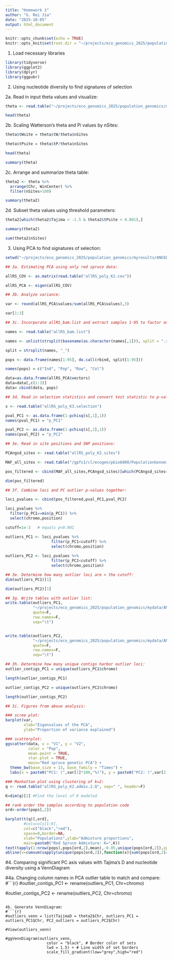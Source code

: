 ```yaml
---
title: "Homework 1"
author: "G. Rei Jia"
date: "2025-10-05"
output: html_document
---
```


```r
knitr::opts_chunk$set(echo = TRUE)
knitr::opts_knit$set(root.dir = "~/projects/eco_genomics_2025/population_genomics/myresults/ANGSD_HW1/diversity/")
```

1. Load necessary libraries
```r
library(tidyverse)
library(ggplot2)
library(dplyr)
library(ggpubr)
```

2. Using nucleotide diversity to find signatures of selection

2a. Read in input theta values and visualize:
```r
theta <- read.table("~/projects/eco_genomics_2025/population_genomics/myresults/ANGSD_HW1/diversity/_ALL_win50000_step50000.thetas", sep="\t", header=T)

head(theta)
```

2b. Scaling Watterson's theta and Pi values by nSites:
```r
theta$tWsite = theta$tW/theta$nSites

theta$tPsite = theta$tP/theta$nSites

head(theta)

summary(theta)
```

2c. Arrange and summarize theta table:
```r
theta2 <- theta %>%
  arrange(Chr, WinCenter) %>%
  filter(nSites>100)

summary(theta2)
```

2d. Subset theta values using threshold parameters:
```r
theta2[which(theta2$Tajima < -1.5 & theta2$tPsite < 0.001),]

summary(theta2)

sum(theta2$nSites)
```

3. Using PCA to find signatures of selection:

```r
setwd("~/projects/eco_genomics_2025/population_genomics/myresults/ANGSD_HW1/PCA_ADMIX_HW1")

## 3a. Estimating PCA using only red spruce data:

allRS_COV <- as.matrix(read.table("allRS_poly_K2.cov"))

allRS_PCA <- eigen(allRS_COV)

## 3b. Analyze variance:

var <- round(allRS_PCA$values/sum(allRS_PCA$values),3)

var[1:3]

## 3c. Incorporate allRS_bam.list and extract samples 1-95 to factor only for red spruce:

names <- read.table("allRS_bam.list")

names <- unlist(strsplit(basename(as.character(names[,1])), split = ".sorted.rmdup.bam"))

split = strsplit(names, "_")

pops <- data.frame(names[1:95], do.call(rbind, split[1:95]))

names(pops) = c("Ind", "Pop", "Row", "Col")

data=as.data.frame(allRS_PCA$vectors)
data=data[,c(1:3)]
data= cbind(data, pops)

## 3d. Read in selection statistics and convert test statistic to p-values:

s <- read.table("allRS_poly_K3.selection")

pval_PC1 <- as.data.frame(1-pchisq(s[,1],1))
names(pval_PC1) = "p_PC1"

pval_PC2 <- as.data.frame(1-pchisq(s[,2],1))
names(pval_PC2) = "p_PC2"

## 3e. Read in site positions and SNP positions:

PCAngsd_sites <- read.table("allRS_poly_K2.sites")

MAF_all_sites <- read.table("/gpfs1/cl/ecogen/pbio6800/PopulationGenomics/ANGSD/allRS_poly.mafs.gz", header=T)

pos_filtered <- cbind(MAF_all_sites,PCAngsd_sites)[which(PCAngsd_sites==1),]

dim(pos_filtered)

## 3f. Combine loci and PC outlier p-values together:

loci_pvalues <- cbind(pos_filtered,pval_PC1,pval_PC2)

loci_pvalues %>%
  filter(p_PC1==min(p_PC1)) %>%
  select(chromo,position)

cutoff=1e-3   # equals p<0.001

outliers_PC1 <- loci_pvalues %>%
                    filter(p_PC1<cutoff) %>%
                    select(chromo,position)
                    
outliers_PC2 <- loci_pvalues %>%
                    filter(p_PC2<cutoff) %>%
                    select(chromo,position)

## 3e. Determine how many outlier loci are < the cutoff:
dim(outliers_PC1)[1]

dim(outliers_PC2)[1]

## 3g. Write tables with outlier list:
write.table(outliers_PC1,
            "~/projects/eco_genomics_2025/population_genomics/mydata/ANGSD_HW1/outliers_PC1_RS",
            quote=F,
            row.names=F,
            sep="\t")


write.table(outliers_PC2,
            "~/projects/eco_genomics_2025/population_genomics/mydata/ANGSD_HW1/outliers_PC1_RS",
            quote=F,
            row.names=F,
            sep="\t")

## 3h. Determine how many unique contigs harbor outlier loci:
outlier_contigs_PC1 = unique(outliers_PC1$chromo)

length(outlier_contigs_PC1)

outlier_contigs_PC2 = unique(outliers_PC2$chromo)

length(outlier_contigs_PC2)

## 3i. Figures from above analysis:

### scree plot:
barplot(var, 
        xlab="Eigenvalues of the PCA", 
        ylab="Proportion of variance explained")

### scatterplot:
ggscatter(data, x = "V1", y = "V2",
          color = "Pop",
          mean.point = TRUE,
          star.plot = TRUE,
          main="Red spruce genetic PCA") +
  theme_bw(base_size = 13, base_family = "Times") +
  labs(x = paste0("PC1: (",var[1]*100,"%)"), y = paste0("PC2: (",var[2]*100,"%)"))

### Manhattan plot using clustering of k=2:
q <- read.table("allRS_poly_K2.admix.2.Q", sep=" ", header=F)

K=dim(q)[2] #Find the level of K modeled

## rank order the samples according to population code
ord<-order(pops[,2])

barplot(t(q)[,ord],
        #col=cols[1:K],
        col=c("black","red"),
        space=0,border=NA,
        xlab="Populations",ylab="Admixture proportions",
        main=paste0("Red Spruce Admixture: K=",K))
text(tapply(1:nrow(pops),pops[ord,2],mean),-0.05,unique(pops[ord,2]),xpd=T,cex=0.75,srt=45)
abline(v=cumsum(sapply(unique(pops[ord,2]),function(x){sum(pops[ord,2]==x)})),col=1,lwd=1.2)

```

#4. Comparing significant PC axis values with Tajima's D and nucleotide diversity using a VennDiagram

#4a. Changing column names in PCA outlier table to match and compare:
#```{r}
#outlier_contigs_PC1 <- rename(outliers_PC1, Chr=chromo)

#outlier_contigs_PC2 <- rename(outliers_PC2, Chr=chromo)

```

4b. Generate VennDiagram:
#```{r}
#outliers_venn = list(TajimaD = theta2$Chr, outliers_PC1 = outliers_PC1$Chr, PC2_outliers = outliers_PC2$Chr)

#View(outliers_venn)

#ggVennDiagram(outliers_venn,
                  color = "black", # Border color of sets
                  lwd = 1.5) + # Line width of set borders
                  scale_fill_gradient(low="grey",high="red")
```
